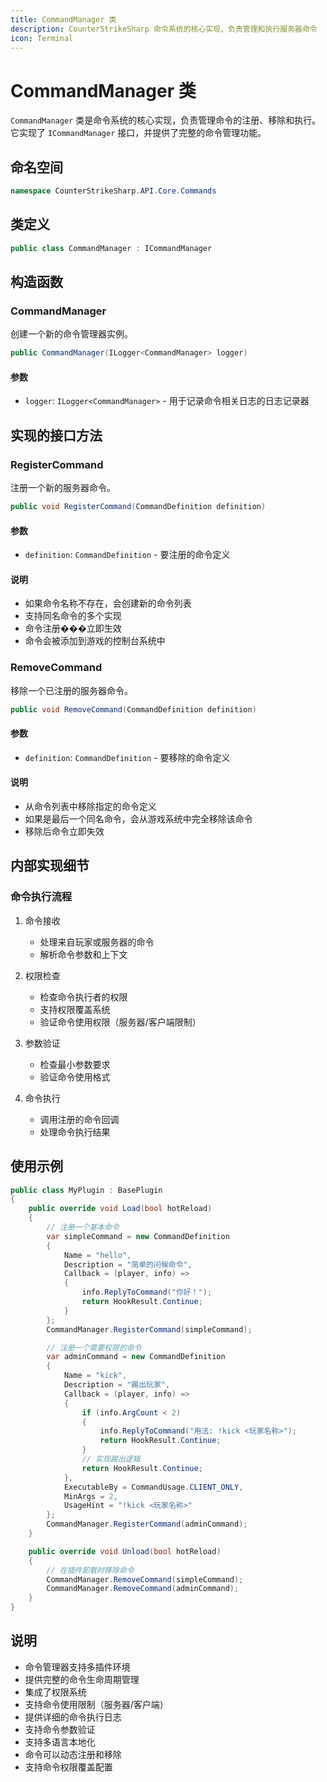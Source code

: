 ```yaml
---
title: CommandManager 类
description: CounterStrikeSharp 命令系统的核心实现，负责管理和执行服务器命令
icon: Terminal
---
```


# CommandManager 类

`CommandManager` 类是命令系统的核心实现，负责管理命令的注册、移除和执行。它实现了 `ICommandManager` 接口，并提供了完整的命令管理功能。

## 命名空间

```csharp
namespace CounterStrikeSharp.API.Core.Commands
```

## 类定义

```csharp
public class CommandManager : ICommandManager
```

## 构造函数

### CommandManager

创建一个新的命令管理器实例。

```csharp
public CommandManager(ILogger<CommandManager> logger)
```

#### 参数

- `logger`: `ILogger<CommandManager>` - 用于记录命令相关日志的日志记录器

## 实现的接口方法

### RegisterCommand

注册一个新的服务器命令。

```csharp
public void RegisterCommand(CommandDefinition definition)
```

#### 参数

- `definition`: `CommandDefinition` - 要注册的命令定义

#### 说明

- 如果命令名称不存在，会创建新的命令列表
- 支持同名命令的多个实现
- 命令注册���立即生效
- 命令会被添加到游戏的控制台系统中

### RemoveCommand

移除一个已注册的服务器命令。

```csharp
public void RemoveCommand(CommandDefinition definition)
```

#### 参数

- `definition`: `CommandDefinition` - 要移除的命令定义

#### 说明

- 从命令列表中移除指定的命令定义
- 如果是最后一个同名命令，会从游戏系统中完全移除该命令
- 移除后命令立即失效

## 内部实现细节

### 命令执行流程

1. 命令接收
   - 处理来自玩家或服务器的命令
   - 解析命令参数和上下文

2. 权限检查
   - 检查命令执行者的权限
   - 支持权限覆盖系统
   - 验证命令使用权限（服务器/客户端限制）

3. 参数验证
   - 检查最小参数要求
   - 验证命令使用格式

4. 命令执行
   - 调用注册的命令回调
   - 处理命令执行结果

## 使用示例

```csharp
public class MyPlugin : BasePlugin
{
    public override void Load(bool hotReload)
    {
        // 注册一个基本命令
        var simpleCommand = new CommandDefinition
        {
            Name = "hello",
            Description = "简单的问候命令",
            Callback = (player, info) =>
            {
                info.ReplyToCommand("你好！");
                return HookResult.Continue;
            }
        };
        CommandManager.RegisterCommand(simpleCommand);

        // 注册一个需要权限的命令
        var adminCommand = new CommandDefinition
        {
            Name = "kick",
            Description = "踢出玩家",
            Callback = (player, info) =>
            {
                if (info.ArgCount < 2)
                {
                    info.ReplyToCommand("用法: !kick <玩家名称>");
                    return HookResult.Continue;
                }
                // 实现踢出逻辑
                return HookResult.Continue;
            },
            ExecutableBy = CommandUsage.CLIENT_ONLY,
            MinArgs = 2,
            UsageHint = "!kick <玩家名称>"
        };
        CommandManager.RegisterCommand(adminCommand);
    }

    public override void Unload(bool hotReload)
    {
        // 在插件卸载时移除命令
        CommandManager.RemoveCommand(simpleCommand);
        CommandManager.RemoveCommand(adminCommand);
    }
}
```

## 说明

- 命令管理器支持多插件环境
- 提供完整的命令生命周期管理
- 集成了权限系统
- 支持命令使用限制（服务器/客户端）
- 提供详细的命令执行日志
- 支持命令参数验证
- 支持多语言本地化
- 命令可以动态注册和移除
- 支持命令权限覆盖配置 